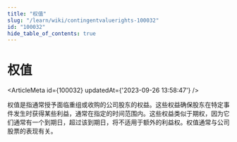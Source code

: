 ```yaml
---
title: "权值"
slug: "/learn/wiki/contingentvaluerights-100032"
id: "100032"
hide_table_of_contents: true
---
```



# 权值

<ArticleMeta id={100032} updatedAt={'2023-09-26 13:58:47'} />
<div className='border-solid border-b border-t-0 my-4 border-[var(--ifm-color-gray-300)]' />

权值是指通常授予面临重组或收购的公司股东的权益。这些权益确保股东在特定事件发生时获得某些利益，通常在指定的时间范围内。这些权益类似于期权，因为它们通常有一个到期日，超过该到期日，将不适用于额外的利益权。权值通常与公司股票的表现有关。
